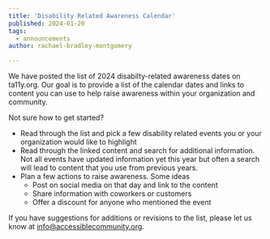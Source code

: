 ```yaml
---
title: 'Disability Related Awareness Calendar'
published: 2024-01-20
tags:
  - announcements
author: rachael-bradley-montgomery

---
```


We have posted the list of 2024 <ExternalLink href="https://www.ta11y.org/learning/topic?key=plan.z_holidays" inline={true}>disabilty-related awareness dates</ExternalLink> on ta11y.org.  Our goal is to provide a list of the calendar dates and links to content you can use to help raise awareness within your organization and community.

Not sure how to get started?
- Read through the list and pick a few disability related events you or your organization would like to highlight
- Read through the linked content and search for additional information. Not all events have updated information yet this year but often a search will lead to content that you use from previous years.
- Plan a few actions to raise awareness. Some ideas
  - Post on social media on that day and link to the content
  - Share information with coworkers or customers  
  - Offer a discount for anyone who mentioned the event

If you have suggestions for additions or revisions to the list, please let us know at [info@accessiblecommunity.org](mailto:info@accessiblecommunity.org).

